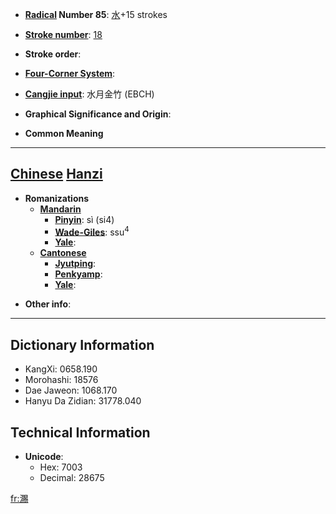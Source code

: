 * '''[[Wiktionary:Chinese radical index| Radical]] Number 85''': [[Wiktionary:Chinese radical index 水|水]]+15 strokes

* '''[[Wiktionary:Chinese total strokes index|Stroke number]]''': [[Wiktionary:Chinese total strokes index 18|18]]

* '''Stroke order''': 

* '''[[Wiktionary:Chinese four corner index|Four-Corner System]]''': 

* '''[[Wiktionary:Chinese Cangjie index|Cangjie input]]''': 水月金竹 (EBCH)

* '''Graphical Significance and Origin''': 

* '''Common Meaning'''

----

== [[Chinese]] [[Hanzi]] ==

* '''Romanizations'''
** '''[[Mandarin]]'''
*** '''[[Pinyin]]''': sì (si4)
*** '''[[Wade-Giles]]''': ssu<sup>4</sup>
*** '''[[Yale]]''': 
** '''[[Cantonese]]'''
*** '''[[Jyutping]]''':
*** '''[[Penkyamp]]''': 
*** '''[[Yale]]''': 

* '''Other info''': 

----

== Dictionary Information ==

* KangXi: 0658.190
* Morohashi: 18576
* Dae Jaweon: 1068.170
* Hanyu Da Zidian: 31778.040

== Technical Information ==

* '''Unicode''':
** Hex: 7003
** Decimal: 28675

[[fr:瀃]]